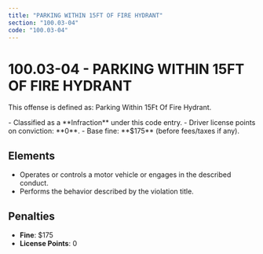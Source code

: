 ```yaml
---
title: "PARKING WITHIN 15FT OF FIRE HYDRANT"
section: "100.03-04"
code: "100.03-04"
---
```





# 100.03-04 - PARKING WITHIN 15FT OF FIRE HYDRANT

This offense is defined as: Parking Within 15Ft Of Fire Hydrant.

<Aside type="tip" title="Charge Type: Infraction">
- Classified as a **Infraction** under this code entry.
- Driver license points on conviction: **0**.
- Base fine: **$175** (before fees/taxes if any).
</Aside>

## Elements
- Operates or controls a motor vehicle or engages in the described conduct.
- Performs the behavior described by the violation title.

## Penalties
- **Fine**: $175
- **License Points**: 0
